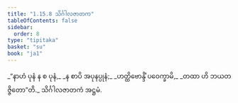 ```yaml
---
title: "1.15.8 သိင်္ဂါလဇာတက"
tableOfContents: false
sidebar:
  order: 8
type: "tipitaka"
basket: "su"
book: "ja1"
---
```



<DynamicBreadcrumb />

<Division number="148" book="ja1" e="ch" v="22" p="34">

<Paragraph number="327" type="verses" book="ja1">
_“နာဟံ ပုနံ န စ ပုနံ,_  
_န စာပိ အပုနပ္ပုနံ;_  
_ဟတ္ထိဗောန္ဒိံ ပဝေက္ခာမိ,_  
_တထာ ဟိ ဘယတဇ္ဇိတော”တိ._  


</Paragraph>
</Division>

<Paragraph number="328" type="center" book="ja1">
သိင်္ဂါလဇာတကံ အဋ္ဌမံ.
</Paragraph>